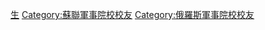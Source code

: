 [[Category:伏龍芝軍事學院|生]]
[[Category:蘇聯軍事院校校友|Category:蘇聯軍事院校校友]]
[[Category:俄羅斯軍事院校校友|Category:俄羅斯軍事院校校友]]